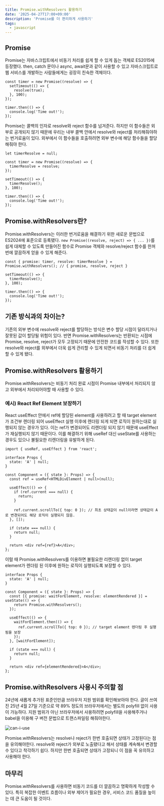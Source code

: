 ```yaml
---
title: Promise.withResolvers 활용하기
date: '2025-04-27T17:00+09:00'
description: 'Promise를 더 편리하게 사용하기'
tags:
  - javascript
---
```


## Promise

Promise는 자바스크립트에서 비동기 처리를 쉽게 할 수 있게 돕는 객체로 ES2015에 등장했다.
then, catch 문이나 async, await문과 같이 사용할 수 있고 자바스크립트로 웹 서비스를 개발하는 사람들에게는 굉장히 친숙한 객체이다.

```tsx
const timer = new Promise((resolve) => {
  setTimeout(() => {
    resolve(true);
  }, 100);
});

timer.then(() => {
  console.log('Time out!');
});
```

Promise는 콜백의 인자로 resolve와 reject 함수를 넘겨준다.
하지만 이 함수들은 외부로 공개되지 않기 때문에 우리는 내부 콜백 안에서 resolve와 reject를 처리해줘야하는 번거로움이 있다.
외부에서 이 함수들을 호출하려면 외부 변수에 해당 함수들을 할당해줘야 한다.

```tsx
let timerResolve = null;

const timer = new Promise((resolve) => {
  timerResolve = resolve;
});

setTimeout(() => {
  timerResolve();
}, 100);

timer.then(() => {
  console.log('Time out!');
});
```

## Promise.withResolvers란?

Promise.withResolvers는 이러한 번거로움을 해결하기 위한 새로운 문법으로 ES2024에 표준으로 등록됐다.
`new Promise((resolve, reject) => { ... })`를 쉽게 대체할 수 있도록 만들어진 함수로 Promise 객체와 resolve/reject 함수를 한꺼번에 깔끔하게 얻을 수 있게 해준다.

```tsx
const { promise: timer, resolve: timerResolve } = Promise.withResolvers(); // { promise, resolve, reject }

setTimeout(() => {
  timerResolve();
}, 100);

timer.then(() => {
  console.log('Time out!');
});
```

## 기존 방식과의 차이는?

기존의 외부 변수에 resolve와 reject를 할당하는 방식은 변수 할당 시점이 달라지거나 잘못된 값이 할당될 위험이 있다.
반면 Promise.withResolvers는 반환되는 시점에 Promise, resolve, reject가 모두 고정되기 때문에 안전한 코드를 작성할 수 있다.
또한 resolve와 reject를 외부에서 더욱 쉽게 관리할 수 있게 되면서 비동기 처리를 더 쉽게 할 수 있게 됐다.

## Promise.withResolvers 활용하기

Promise.withResolvers는 비동기 처리 완료 시점이 Promise 내부에서 처리되지 않고 외부에서 처리되어야할 때 사용할 수 있다.

### 예시) React Ref Element 보장하기

React useEffect 안에서 ref에 할당된 element를 사용하려고 할 때 target element가 조건부 렌더링 되어 useEffect 실행 이후에 렌더링 되게 되면 로직이 원하는대로 실행되지 않는 경우가 있다.
이는 ref가 변경되어도 리렌더링 되지 않기 때문에 useEffect가 재실행되지 않기 때문이다. 이를 해결하기 위해 useRef 대신 useState를 사용하는 경우도 있으나 불필요한 리렌더링을 유발하게 된다.

```tsx
import { useRef, useEffect } from 'react';

interface Props {
  state: 'A' | null;
}

const Component = ({ state }: Props) => {
  const ref = useRef<HTMLDivElement | null>(null);

  useEffect(() => {
    if (ref.current === null) {
      return;
    }

    ref.current.scrollTo({ top: 0 }); // 최초 상태값이 null이라면 상태값이 A로 변경되어도 해당 로직이 실행되지 않음.
  }, []);

  if (state === null) {
    return null;
  }

  return <div ref={ref}>A</div>;
};
```

이럴 때 Promise.withResolvers를 이용하면 불필요한 리렌더링 없이 target element가 렌더링 된 이후에 원하는 로직이 실행되도록 보장할 수 있다.

```tsx
interface Props {
  state: 'A' | null;
}

const Component = ({ state }: Props) => {
  const [{ promise: waitForElement, resolve: elementRendered }] = useState(() => {
    return Promise.withResolvers();
  });

  useEffect(() => {
    waitForElement.then(() => {
      ref.current.scrollTo({ top: 0 }); // target element 렌더링 후 실행됨을 보장
    });
  }, [waitForElement]);

  if (state === null) {
    return null;
  }

  return <div ref={elementRendered}>A</div>;
};
```

## Promise.withResolvers 사용시 주의할 점

24년에 새롭게 추가된 표준인만큼 브라우저 지원 범위를 확인해보아야 한다.
글이 쓰여진 25년 4월 27일 기준으로 약 89% 정도의 브라우저에서는 별도의 polyfill 없이 사용이 가능하다.
지원 범위가 아닌 브라우저에서 사용하려면 polyfill을 사용해주거나 babel을 이용해 구 버전 문법으로 트랜스파일링 해줘야한다.

![can-i-use](./can-i-use.png)

Promise.withResolvers는 resolve나 reject가 한번 호출되면 상태가 고정된다는 점을 유의해야한다.
resolve와 reject가 외부로 노출됐다고 해서 상태를 계속해서 변경할 수 있다고 착각하기 쉽다.
하지만 한번 호출되면 상태가 고정되니 이 점을 꼭 유의하고 사용해야 한다.

## 마무리

Promise.withResolvers를 사용하면 비동기 코드를 더 깔끔하고 명확하게 작성할 수 있다.
특히 복잡한 이벤트 흐름이나 외부 제어가 필요한 경우, 서비스 코드 품질을 높이는 데 큰 도움이 될 것이다.
